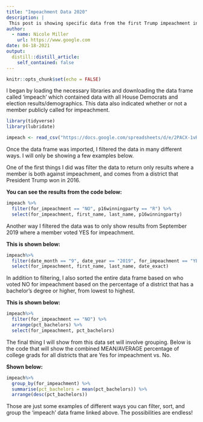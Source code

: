 ```yaml
---
title: "Impeachment Data 2020"
description: |
 This post is showing specific data from the first Trump impeachment in 2020.
author:
  - name: Nicole Miller
    url: https://www.google.com
date: 04-18-2021
output:
  distill::distill_article:
    self_contained: false
---
```



```r
knitr::opts_chunk$set(echo = FALSE)
```

I began by loading the necessary libraries and downloading the data frame called 'impeach' which contained data with all House Democrats and election results/demographics. This data also indicated whether or not a member publicly called for impeachment.

```r
library(tidyverse)
library(lubridate)

impeach <- read_csv("https://docs.google.com/spreadsheets/d/e/2PACX-1vRh8d5JaDqBtByzNw2JZF3idaACobDhhk-p7chJoktA0HawELHFOvjQOqCpzGA4MGONvPlR7GASqW-K/pub?gid=1765341510&single=true&output=csv")

```

Once the data frame was imported, I filtered the data in many different ways. I will only be showing a few examples below.

One of the first things I did was filter the data to return only results where a member is both against impeachment, and comes from a district that President Trump won in 2016.

**You can see the results from the code below:**

```r
impeach %>%
  filter(for_impeachment == "NO", p16winningparty == "R") %>%
  select(for_impeachment, first_name, last_name, p16winningparty)

```
Another way I filtered the data was to only show results from September 2019 where a member voted YES for impeachment.

**This is shown below:**

```r
impeach%>%
  filter(date_month == "9", date_year == "2019", for_impeachment == "YES") %>%
  select(for_impeachment, first_name, last_name, date_exact)

```

In addition to filtering, I also sorted the entire data frame based on who voted NO for impeachment based on the percentage of a district that has a bachelor's degree or higher, from lowest to highest.

**This is shown below:**

```r
impeach%>%
  filter(for_impeachment == "NO") %>%
  arrange(pct_bachelors) %>%
  select(for_impeachment, pct_bachelors)

```
The final thing I will show from this data set will involve grouping. Below is the code that will show the combined MEAN/AVERAGE percentage of college grads for all districts that are Yes for impeachment vs. No.

**Shown below:**

```r
impeach%>%
  group_by(for_impeachment) %>%
  summarise(pct_bachelors = mean(pct_bachelors)) %>%
  arrange(desc(pct_bachelors))
```

Those are just some examples of different ways you can filter, sort, and group the 'impeach' data frame linked above. The possibilities are endless!

